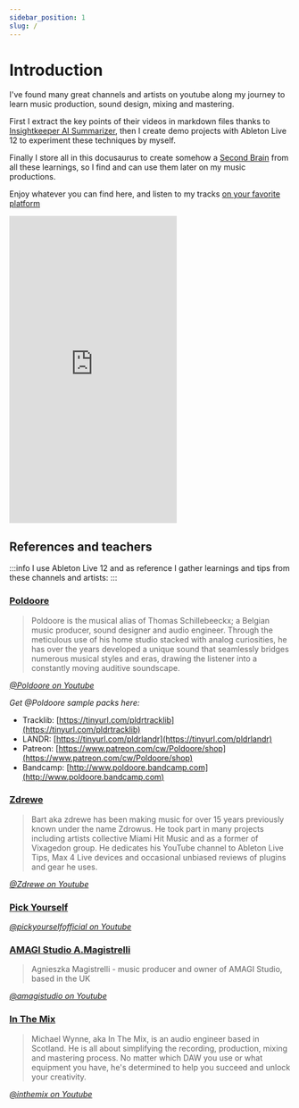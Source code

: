 ```yaml
---
sidebar_position: 1
slug: /
---
```


# Introduction

I've found many great channels and artists on youtube along my journey to learn music production, sound design, mixing and mastering.

First I extract the key points of their videos in markdown files thanks to [Insightkeeper AI Summarizer](https://www.insightkeeper.ai/), then I create demo projects with Ableton Live 12 to experiment these techniques by myself.

Finally I store all in this docusaurus to create somehow a [Second Brain](https://www.insightkeeper.ai/blog/what-is-a-second-brain-unlocking-the-power-of-digital-knowledge-management) from all these learnings, so I find and can use them later on my music productions.

Enjoy whatever you can find here, and listen to my tracks [on your favorite platform](  https://linktr.ee/uralys)

<iframe data-testid="embed-iframe" style={{borderRadius:12}} src="https://open.spotify.com/embed/artist/1lRNAaGXQBBXR6MWs0pEVp?utm_source=generator" width="300" height="550" frameBorder="0" allowfullscreen="" allow="autoplay; clipboard-write; encrypted-media; fullscreen; picture-in-picture" loading="lazy"></iframe>

## References and teachers

:::info
I use Ableton Live 12 and as reference I gather learnings and tips from these channels and artists:
:::

### [Poldoore](https://www.youtube.com/channel/UC0sL7gqDMe_ggIzEkkdTsug)

> Poldoore is the musical alias of Thomas Schillebeeckx; a Belgian music producer, sound designer and audio engineer. Through the meticulous use of his home studio stacked with analog curiosities, he has over the years developed a unique sound that seamlessly bridges numerous musical styles and eras, drawing the listener into a constantly moving auditive soundscape.

*[@Poldoore on Youtube](https://www.youtube.com/channel/UC0sL7gqDMe_ggIzEkkdTsug)*

*Get @Poldoore sample packs here:*

- Tracklib: [https://tinyurl.com/pldrtracklib](https://tinyurl.com/pldrtracklib)
- LANDR: [https://tinyurl.com/pldrlandr](https://tinyurl.com/pldrlandr)
- Patreon: [https://www.patreon.com/cw/Poldoore/shop](https://www.patreon.com/cw/Poldoore/shop)
- Bandcamp: [http://www.poldoore.bandcamp.com](http://www.poldoore.bandcamp.com)

### [Zdrewe](https://www.youtube.com/@Zdrewe)

> Bart aka zdrewe has been making music for over 15 years previously known under the name Zdrowus.
He took part in many projects including artists collective Miami Hit Music and as a former of Vixagedon group.
He dedicates his YouTube channel to Ableton Live Tips, Max 4 Live devices and occasional unbiased reviews of plugins and gear he uses.

*[@Zdrewe on Youtube](https://www.youtube.com/@Zdrewe)*

### [Pick Yourself](https://www.youtube.com/@pickyourselfofficial)

*[@pickyourselfofficial on Youtube](https://www.youtube.com/@pickyourselfofficial)*

### [AMAGI Studio A.Magistrelli](https://www.youtube.com/@amagistudio)

> Agnieszka Magistrelli - music producer and owner of AMAGI Studio, based in the UK

*[@amagistudio on Youtube](https://www.youtube.com/@amagistudio)*

### [In The Mix](https://www.youtube.com/@inthemix)

> Michael Wynne, aka In The Mix, is an audio engineer based in Scotland. He is all about simplifying the recording, production, mixing and mastering process. No matter which DAW you use or what equipment you have, he's determined to help you succeed and unlock your creativity.

*[@inthemix on Youtube](https://www.youtube.com/@inthemix)*

